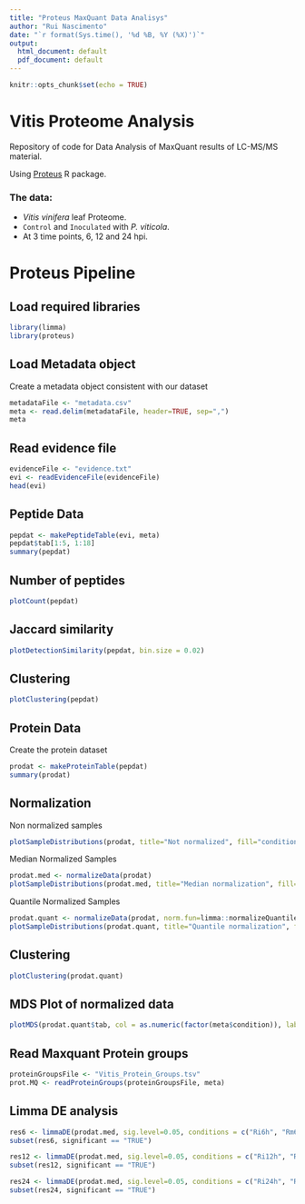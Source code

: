 ```yaml
---
title: "Proteus MaxQuant Data Analisys"
author: "Rui Nascimento"
date: "`r format(Sys.time(), '%d %B, %Y (%X)')`"
output:
  html_document: default
  pdf_document: default
---
```


```r
knitr::opts_chunk$set(echo = TRUE)
```

# Vitis Proteome Analysis

Repository of code for Data Analysis of MaxQuant results of LC-MS/MS material.

Using [Proteus](https://github.com/bartongroup/Proteus) R package.

### The data:

* _Vitis vinifera_ leaf Proteome.
* `Control` and `Inoculated` with _P. viticola_.
* At 3 time points, 6, 12 and 24 hpi.

# Proteus Pipeline

## Load required libraries

```r
library(limma)
library(proteus)
```

## Load Metadata object

Create a metadata object consistent with our dataset

```r
metadataFile <- "metadata.csv"
meta <- read.delim(metadataFile, header=TRUE, sep=",")
meta
```

## Read evidence file

```r
evidenceFile <- "evidence.txt"
evi <- readEvidenceFile(evidenceFile)
head(evi)
```

## Peptide Data

```r
pepdat <- makePeptideTable(evi, meta)
pepdat$tab[1:5, 1:18]
summary(pepdat)
```


## Number of peptides

```r
plotCount(pepdat)
```

## Jaccard similarity

```r
plotDetectionSimilarity(pepdat, bin.size = 0.02)
```

## Clustering

```r
plotClustering(pepdat)
```

## Protein Data

Create the protein dataset

```r
prodat <- makeProteinTable(pepdat)
summary(prodat)
```

## Normalization

Non normalized samples

```r
plotSampleDistributions(prodat, title="Not normalized", fill="condition", method="violin")
```

Median Normalized Samples
```r
prodat.med <- normalizeData(prodat)
plotSampleDistributions(prodat.med, title="Median normalization", fill="condition", method="violin")
```

Quantile Normalized Samples
```r
prodat.quant <- normalizeData(prodat, norm.fun=limma::normalizeQuantiles)
plotSampleDistributions(prodat.quant, title="Quantile normalization", fill="condition", method="violin")
```

## Clustering

```r
plotClustering(prodat.quant)
```

## MDS Plot of normalized data

```r
plotMDS(prodat.quant$tab, col = as.numeric(factor(meta$condition)), labels = meta$condition)
```

## Read Maxquant Protein groups

```r
proteinGroupsFile <- "Vitis_Protein_Groups.tsv"
prot.MQ <- readProteinGroups(proteinGroupsFile, meta)
```


## Limma DE analysis

```r
res6 <- limmaDE(prodat.med, sig.level=0.05, conditions = c("Ri6h", "Rm6h"))
subset(res6, significant == "TRUE")
```

```r
res12 <- limmaDE(prodat.med, sig.level=0.05, conditions = c("Ri12h", "Rm12h"))
subset(res12, significant == "TRUE")
```


```r
res24 <- limmaDE(prodat.med, sig.level=0.05, conditions = c("Ri24h", "Rm24h"))
subset(res24, significant == "TRUE")
```

